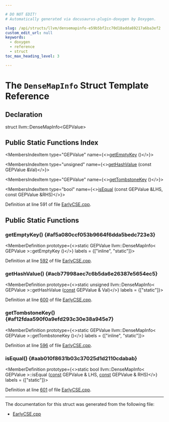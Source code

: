 ```yaml
---

# DO NOT EDIT!
# Automatically generated via docusaurus-plugin-doxygen by Doxygen.

slug: /api/structs/llvm/densemapinfo-e59b5bf2cc70d18adda69217a6ba3ef2
custom_edit_url: null
keywords:
  - doxygen
  - reference
  - struct
toc_max_heading_level: 3

---
```





# The `DenseMapInfo` Struct Template Reference

<DoxygenPage pluginConfig={pluginConfig}>



## Declaration

<CodeBlock>struct llvm::DenseMapInfo&lt;GEPValue&gt;</CodeBlock>

## Public Static Functions Index

<MembersIndex>

<MembersIndexItem
  type="GEPValue"
  name={<><a href="#af5a080ccf053b9664f6dda5bedc723e3">getEmptyKey</a> ()</>}>
</MembersIndexItem>

<MembersIndexItem
  type="unsigned"
  name={<><a href="#acb77998aec7c6b5da6e26387e5654ec5">getHashValue</a> (const GEPValue &amp;Val)</>}>
</MembersIndexItem>

<MembersIndexItem
  type="GEPValue"
  name={<><a href="#af12fdaa590f0a9efd293c30e38a945e7">getTombstoneKey</a> ()</>}>
</MembersIndexItem>

<MembersIndexItem
  type="bool"
  name={<><a href="#aab010f8631b03c37025d1d2110cdabab">isEqual</a> (const GEPValue &amp;LHS, const GEPValue &amp;RHS)</>}>
</MembersIndexItem>

</MembersIndex>


Definition at line 591 of file <a href="/docs/api/files/lib/lib/transforms/lib/transforms/scalar/earlycse-cpp">EarlyCSE.cpp</a>.

<SectionDefinition>

## Public Static Functions

### getEmptyKey() {#af5a080ccf053b9664f6dda5bedc723e3}

<MemberDefinition
  prototype={<>static GEPValue llvm::DenseMapInfo&lt; GEPValue &gt;::getEmptyKey ()</>}
  labels = {["inline", "static"]}>

Definition at line <a href="/docs/api/files/lib/lib/transforms/lib/transforms/scalar/earlycse-cpp/#l00592">592</a> of file <a href="/docs/api/files/lib/lib/transforms/lib/transforms/scalar/earlycse-cpp">EarlyCSE.cpp</a>.
</MemberDefinition>

### getHashValue() {#acb77998aec7c6b5da6e26387e5654ec5}

<MemberDefinition
  prototype={<>static unsigned llvm::DenseMapInfo&lt; GEPValue &gt;::getHashValue (<a href="/docs/api/files/lib/lib/target/lib/target/aarch64/aarch64promoteconstant-cpp/#a90f8350fecae261c25be85d38b451bff">const</a> GEPValue &amp; Val)</>}
  labels = {["static"]}>

Definition at line <a href="/docs/api/files/lib/lib/transforms/lib/transforms/scalar/earlycse-cpp/#l00600">600</a> of file <a href="/docs/api/files/lib/lib/transforms/lib/transforms/scalar/earlycse-cpp">EarlyCSE.cpp</a>.
</MemberDefinition>

### getTombstoneKey() {#af12fdaa590f0a9efd293c30e38a945e7}

<MemberDefinition
  prototype={<>static GEPValue llvm::DenseMapInfo&lt; GEPValue &gt;::getTombstoneKey ()</>}
  labels = {["inline", "static"]}>

Definition at line <a href="/docs/api/files/lib/lib/transforms/lib/transforms/scalar/earlycse-cpp/#l00596">596</a> of file <a href="/docs/api/files/lib/lib/transforms/lib/transforms/scalar/earlycse-cpp">EarlyCSE.cpp</a>.
</MemberDefinition>

### isEqual() {#aab010f8631b03c37025d1d2110cdabab}

<MemberDefinition
  prototype={<>static bool llvm::DenseMapInfo&lt; GEPValue &gt;::isEqual (<a href="/docs/api/files/lib/lib/target/lib/target/aarch64/aarch64promoteconstant-cpp/#a90f8350fecae261c25be85d38b451bff">const</a> GEPValue &amp; LHS, <a href="/docs/api/files/lib/lib/target/lib/target/aarch64/aarch64promoteconstant-cpp/#a90f8350fecae261c25be85d38b451bff">const</a> GEPValue &amp; RHS)</>}
  labels = {["static"]}>

Definition at line <a href="/docs/api/files/lib/lib/transforms/lib/transforms/scalar/earlycse-cpp/#l00601">601</a> of file <a href="/docs/api/files/lib/lib/transforms/lib/transforms/scalar/earlycse-cpp">EarlyCSE.cpp</a>.
</MemberDefinition>

</SectionDefinition>

<hr/>

The documentation for this struct was generated from the following file:

<ul>
<li><a href="/docs/api/files/lib/lib/transforms/lib/transforms/scalar/earlycse-cpp">EarlyCSE.cpp</a></li>
</ul>

</DoxygenPage>
